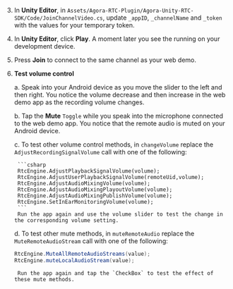 <PlatformWrapper platform="unity">

3. In **Unity Editor**, in `Assets/Agora-RTC-Plugin/Agora-Unity-RTC-SDK/Code/JoinChannelVideo.cs`, update `_appID`, `_channelName` and `_token` with the values for your temporary token.

5. In **Unity Editor**, click **Play**. A moment later you see the <Vpl k="CLIENT" /> running on your development device.

6. Press **Join** to connect to the same channel as your web demo.

7. **Test volume control**

    a. Speak into your Android device as you move the slider to the left and then right. You notice the volume decrease and then increase in the web demo app as the recording volume changes.

    b. Tap the **Mute** `Toggle` while you speak into the microphone connected to the web demo app.
        You notice that the remote audio is muted on your Android device.

    c. To test other volume control methods, in `changeVolume` replace the `AdjustRecordingSignalVolume` call with one of the following:

        ```csharp
        RtcEngine.AdjustPlaybackSignalVolume(volume);
        RtcEngine.AdjustUserPlaybackSignalVolume(remoteUid,volume);
        RtcEngine.AdjustAudioMixingVolume(volume);
        RtcEngine.AdjustAudioMixingPlayoutVolume(volume);
        RtcEngine.AdjustAudioMixingPublishVolume(volume);
        RtcEngine.SetInEarMonitoringVolume(volume);
        ```
        Run the app again and use the volume slider to test the change in the corresponding volume setting.

    d. To test other mute methods, in `muteRemoteAudio` replace the `MuteRemoteAudioStream` call with one of the following:

    ```csharp
    RtcEngine.MuteAllRemoteAudioStreams(value);
    RtcEngine.muteLocalAudioStream(value);
    ```
        Run the app again and tap the `CheckBox` to test the effect of these mute methods.

</PlatformWrapper>